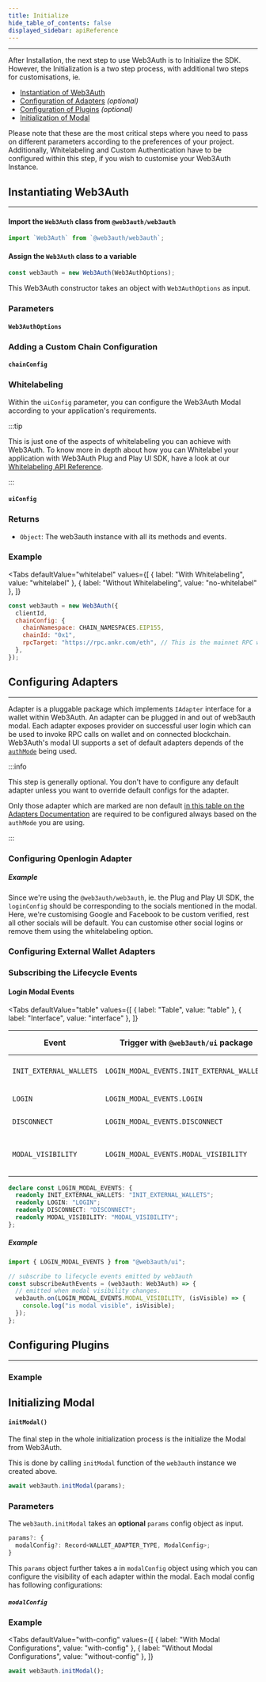 ```yaml
---
title: Initialize
hide_table_of_contents: false
displayed_sidebar: apiReference
---
```




---

After Installation, the next step to use Web3Auth is to Initialize the SDK. However, the Initialization is a two step process, with additional two
steps for customisations, ie.

- [Instantiation of Web3Auth](#instantiating-web3auth)
- [Configuration of Adapters](#configuring-adapters) _(optional)_
- [Configuration of Plugins](#configuring-plugins) _(optional)_
- [Initialization of Modal](#initializing-modal)

Please note that these are the most critical steps where you need to pass on different parameters according to the preferences of your project.
Additionally, Whitelabeling and Custom Authentication have to be configured within this step, if you wish to customise your Web3Auth Instance.

## Instantiating Web3Auth

---

#### Import the `Web3Auth` class from `@web3auth/web3auth`

```javascript
import `Web3Auth` from `@web3auth/web3auth`;
```

#### Assign the `Web3Auth` class to a variable

```javascript
const web3auth = new Web3Auth(Web3AuthOptions);
```

This Web3Auth constructor takes an object with `Web3AuthOptions` as input.

### Parameters

#### `Web3AuthOptions`

<Web3AuthOptions />

### Adding a Custom Chain Configuration

#### `chainConfig`

<ChainConfig />

### Whitelabeling

Within the `uiConfig` parameter, you can configure the Web3Auth Modal according to your application's requirements.

:::tip

This is just one of the aspects of whitelabeling you can achieve with Web3Auth. To know more in depth about how you can Whitelabel your application
with Web3Auth Plug and Play UI SDK, have a look at our [Whitelabeling API Reference](./whitelabel).

:::

#### `uiConfig`

<UIConfig />

### Returns

- `Object`: The web3auth instance with all its methods and events.

### Example

<Tabs
  defaultValue="whitelabel"
  values={[
    { label: "With Whitelabeling", value: "whitelabel" },
    { label: "Without Whitelabeling", value: "no-whitelabel" },
  ]}
>

<TabItem value="whitelabel">

<UIConfigWhitelabelExample />

</TabItem>

<TabItem value="no-whitelabel">

```javascript
const web3auth = new Web3Auth({
  clientId,
  chainConfig: {
    chainNamespace: CHAIN_NAMESPACES.EIP155,
    chainId: "0x1",
    rpcTarget: "https://rpc.ankr.com/eth", // This is the mainnet RPC we have added, please pass on your own endpoint while creating an app
  },
});
```

</TabItem>

</Tabs>

## Configuring Adapters

---

Adapter is a pluggable package which implements `IAdapter` interface for a wallet within Web3Auth. An adapter can be plugged in and out of web3auth
modal. Each adapter exposes provider on successful user login which can be used to invoke RPC calls on wallet and on connected blockchain. Web3Auth's
modal UI supports a set of default adapters depends of the
[`authMode`](http://localhost:3000/docs/api-reference/web/web3auth/initialize#web3authoptions) being used.

:::info

This step is generally optional. You don't have to configure any default adapter unless you want to override default configs for the adapter.

Only those adapter which are marked are non default [in this table on the Adapters Documentation](../adapters#currently-available-adapters) are
required to be configured always based on the `authMode` you are using.

:::

### Configuring Openlogin Adapter

<OpenloginAdapterIntro />

##### Example

Since we're using the `@web3auth/web3auth`, ie. the Plug and Play UI SDK, the `loginConfig` should be corresponding to the socials mentioned in the
modal. Here, we're customising Google and Facebook to be custom verified, rest all other socials will be default. You can customise other social
logins or remove them using the whitelabeling option.

<CustomAuthenticationWeb3AuthExample />

### Configuring External Wallet Adapters

<ExternalWalletAdapters />

### Subscribing the Lifecycle Events

<SubscribeEvents />

#### Login Modal Events

<Tabs
  defaultValue="table"
  values={[
    { label: "Table", value: "table" },
    { label: "Interface", value: "interface" },
  ]}
>

<TabItem value="table">

| Event                   | Trigger with `@web3auth/ui` package        | Trigger without package   | Description                                   |
| ----------------------- | ------------------------------------------ | ------------------------- | --------------------------------------------- |
| `INIT_EXTERNAL_WALLETS` | `LOGIN_MODAL_EVENTS.INIT_EXTERNAL_WALLETS` | `"INIT_EXTERNAL_WALLETS"` | External Wallet are initialised               |
| `LOGIN`                 | `LOGIN_MODAL_EVENTS.LOGIN`                 | `"LOGIN"`                 | Login is triggered                            |
| `DISCONNECT`            | `LOGIN_MODAL_EVENTS.DISCONNECT`            | `"DISCONNECT"`            | Disconnection is triggered                    |
| `MODAL_VISIBILITY`      | `LOGIN_MODAL_EVENTS.MODAL_VISIBILITY`      | `"MODAL_VISIBILITY"`      | Indicates whether the modal is visible or not |

</TabItem>

<TabItem value="interface">

```ts
declare const LOGIN_MODAL_EVENTS: {
  readonly INIT_EXTERNAL_WALLETS: "INIT_EXTERNAL_WALLETS";
  readonly LOGIN: "LOGIN";
  readonly DISCONNECT: "DISCONNECT";
  readonly MODAL_VISIBILITY: "MODAL_VISIBILITY";
};
```

</TabItem>

</Tabs>

##### Example

```ts
import { LOGIN_MODAL_EVENTS } from "@web3auth/ui";

// subscribe to lifecycle events emitted by web3auth
const subscribeAuthEvents = (web3auth: Web3Auth) => {
  // emitted when modal visibility changes.
  web3auth.on(LOGIN_MODAL_EVENTS.MODAL_VISIBILITY, (isVisible) => {
    console.log("is modal visible", isVisible);
  });
};
```

## Configuring Plugins

---

<PluginsIntro />

### Example

<PluginsExample />

## Initializing Modal

#### `initModal()`

The final step in the whole initialization process is the initialize the Modal from Web3Auth.

This is done by calling `initModal` function of the `web3auth` instance we created above.

```javascript
await web3auth.initModal(params);
```

### Parameters

The `web3auth.initModal` takes an **optional** `params` config object as input.

```javascript
params?: {
  modalConfig?: Record<WALLET_ADAPTER_TYPE, ModalConfig>;
}
```

This `params` object further takes a in `modalConfig` object using which you can configure the visibility of each adapter within the modal. Each modal
config has following configurations:

##### `modalConfig`

<ModalConfig />

### Example

<Tabs
  defaultValue="with-config"
  values={[
    { label: "With Modal Configurations", value: "with-config" },
    { label: "Without Modal Configurations", value: "without-config" },
  ]}
>

<TabItem value="with-config">

<InitModalConfigExample />

</TabItem>

<TabItem value="without-config">

```javascript
await web3auth.initModal();
```

</TabItem>

</Tabs>
